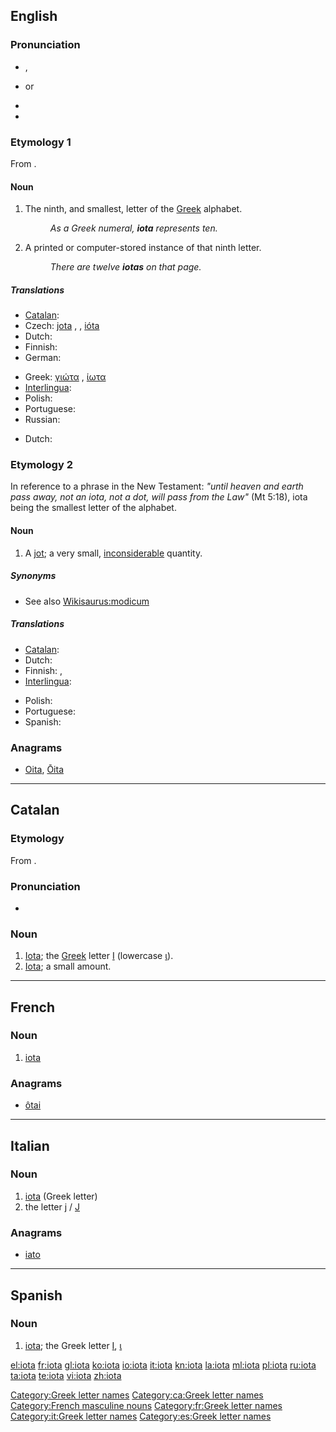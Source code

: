 {{was wotd|2008|June|8}}
{{also|Iota|IOTA}}
==English==
{{letter_disp2|theta|[[Image:Greek_uc_iota.png|20px]][[Image:Greek_lc_iota.png|18px]]|kappa|γιώτα|Ι|ι|grc=ἰῶτα}}

===Pronunciation===
* {{a|UK}} {{IPA|/aɪˈəʊtə/}}, {{SAMPA|/aI"@U.t@/}}
* {{a|US}} {{IPA|/aɪˈoʊtə/}} or {{IPA|/ajˈowɾə/}}
* {{audio|en-us-iota.ogg|Audio (US)}}
* {{rhymes|əʊtə}}

===Etymology 1===
From {{etyl|grc|en}} {{term|ἰῶτα|tr=iōta|lang=grc|sc=polytonic}}.

====Noun====
{{en-noun|s|-}}

# {{uncountable}} The ninth, and smallest, letter of the [[Greek]] alphabet.
#: ''As a Greek numeral, '''iota''' represents ten.''
# {{countable}} A printed or computer-stored instance of that ninth letter.
#: ''There are twelve '''iotas''' on that page.''

=====Translations=====
{{trans-top|Greek letter}}
* [[Catalan]]: {{t-|ca|iota|f}}
* Czech: [[jota]] {{f}}, {{t-|cs|iota|f}}, [[ióta]] {{f}}
* Dutch: {{t-|nl|jota|c}}
* Finnish: {{t-|fi|iota}}
* German: {{t-|de|Jota|n}}
{{trans-mid}}
* Greek: [[γιώτα]] {{n}}, [[ίωτα]] {{n}}
* [[Interlingua]]: {{t-|ia|iota|xs=Interlingua}}
* Polish: {{t+|pl|jota|f}}
* Portuguese: {{t-|pt|iota|m}}
* Russian: {{t+|ru|йота|f|tr=jóta}}
{{trans-bottom}}

{{trans-top|instance of the letter}}
* Dutch: {{t-|nl|jota|c}}
{{trans-mid}}
{{trans-bottom}}

===Etymology 2===

In reference to a phrase in the New Testament: ''"until heaven and earth pass away, not an iota, not a dot, will pass from the Law"'' (Mt 5:18), iota being the smallest letter of the alphabet.

====Noun====
{{en-noun|s|-}}

# {{countable}} A [[jot]]; a very small, [[inconsiderable]] quantity.

=====Synonyms=====
* See also [[Wikisaurus:modicum]]

=====Translations=====
{{trans-top|small amount}}
* [[Catalan]]: {{t-|ca|iota|f}}
* Dutch: {{t-|nl|jota|c}}
* Finnish: {{t-|fi|hitunen}}, {{t-|fi|hiven}}
* [[Interlingua]]: {{t-|ia|iota|xs=Interlingua}}
{{trans-mid}}
* Polish: {{t+|pl|jota|f}}
* Portuguese: {{t+|pt|pingo|m}}
* Spanish: {{t+|es|poco}}
{{trans-bottom}}

===Anagrams===
* [[Oita#English|Oita]], [[Ōita#English|Ōita]]
[[Category:Greek letter names]]
----
==Catalan==

===Etymology===
From {{etyl|grc|ca}} {{term|ἰῶτα|tr=iōta|lang=grc|sc=polytonic}}.

===Pronunciation===
* {{hyphenation|io|ta}}

===Noun===
{{ca-noun|f|iotes}}

# [[#English|Iota]]; the [[Appendix:Greek script|Greek]] letter [[Ι]] (lowercase [[ι]]).
# [[#English|Iota]]; a small amount.

[[Category:ca:Greek letter names]]

----

==French==

===Noun===
{{fr-noun-inv|m}}

# [[#English|iota]] {{gloss|Greek letter}}

===Anagrams===
* {{alphagram|aiot}} [[ôtai#French|ôtai]]
[[Category:French masculine nouns]]
[[Category:fr:Greek letter names]]
----
==Italian==

===Noun===
{{wikipedia|lang=it}}
{{infl|it|noun}} {{m|f|inv}}

# [[#English|iota]] (Greek letter)
# the letter [[j]] / [[J]]

===Anagrams===
* {{alphagram|aiot}} [[iato#Italian|iato]]
[[Category:it:Greek letter names]]
----

==Spanish==

===Noun===
{{es-noun-f}}

# [[#English|iota]]; the Greek letter [[Ι]], [[ι]]

[[Category:es:Greek letter names]]

[[el:iota]]
[[fr:iota]]
[[gl:iota]]
[[ko:iota]]
[[io:iota]]
[[it:iota]]
[[kn:iota]]
[[la:iota]]
[[ml:iota]]
[[pl:iota]]
[[ru:iota]]
[[ta:iota]]
[[te:iota]]
[[vi:iota]]
[[zh:iota]]